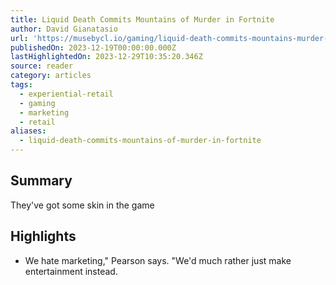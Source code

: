 ```yaml
---
title: Liquid Death Commits Mountains of Murder in Fortnite
author: David Gianatasio
url: 'https://musebycl.io/gaming/liquid-death-commits-mountains-murder-fortnite'
publishedOn: 2023-12-19T00:00:00.000Z
lastHighlightedOn: 2023-12-29T10:35:20.346Z
source: reader
category: articles
tags:
  - experiential-retail
  - gaming
  - marketing
  - retail
aliases:
  - liquid-death-commits-mountains-of-murder-in-fortnite
---
```

## Summary

They've got some skin in the game

## Highlights
- We hate marketing," Pearson says. "We'd much rather just make entertainment instead.
